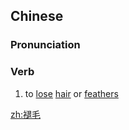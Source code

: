 ==Chinese==
{{zh-forms}}

===Pronunciation===
{{zh-pron
|m=tuìmáo
|mn=thǹg-mn̂g
|cat=v
}}

===Verb===
{{zh-verb}}

# to [[lose]] [[hair]] or [[feather]]s

[[zh:褪毛]]